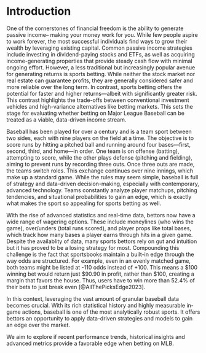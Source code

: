 # Introduction

One of the cornerstones of financial freedom is the ability to generate passive income-- making your money work for you. While few people aspire to work forever, the most successful individuals find ways to grow their wealth by leveraging existing capital. Common passive income strategies include investing in dividend-paying stocks and ETFs, as well as acquiring income-generating properties that provide steady cash flow with minimal ongoing effort. However, a less traditional but increasingly popular avenue for generating returns is sports betting. While neither the stock market nor real estate can guarantee profits, they are generally considered safer and more reliable over the long term. In contrast, sports betting offers the potential for faster and higher returns—albeit with significantly greater risk. This contrast highlights the trade-offs between conventional investment vehicles and high-variance alternatives like betting markets. This sets the stage for evaluating whether betting on Major League Baseball can be treated as a viable, data-driven income stream. 

Baseball has been played for over a century and is a team sport between two sides, each with nine players on the field at a time. The objective is to score runs by hitting a pitched ball and running around four bases—first, second, third, and home—in order. One team is on offense (batting), attempting to score, while the other plays defense (pitching and fielding), aiming to prevent runs by recording three outs. Once three outs are made, the teams switch roles. This exchange continues over nine innings, which make up a standard game. While the rules may seem simple, baseball is full of strategy and data-driven decision-making, especially with contemporary, advanced technology. Teams constantly analyze player matchups, pitching tendencies, and situational probabilities to gain an edge, which is exactly what makes the sport so appealing for sports betting as well.

With the rise of advanced statistics and real-time data, bettors now have a wide range of wagering options. These include moneylines (who wins the game), over/unders (total runs scored), and player props like total bases, which track how many bases a player earns through hits in a given game. Despite the availablity of data, many sports bettors rely on gut and intuition but it has proved to be a losing strategy for most. Compounding this challenge is the fact that sportsbooks maintain a built-in edge through the way odds are structured. For example, even in an evenly matched game, both teams might be listed at -110 odds instead of +100. This means a $100 winning bet would return just $90.90 in profit, rather than $100, creating a margin that favors the house. Thus, users have to win more than 52.4% of their bets to just break even [@AllThePicksEdge2023].

In this context, leveraging the vast amount of granular baseball data becomes crucial. With its rich statistical history and highly measurable in-game actions, baseball is one of the most analytically robust sports. It offers bettors an opportunity to apply data-driven strategies and models to gain an edge over the market. 

We aim to explore if recent performance trends, historical insights and advanced metrics provide a favorable edge when betting on MLB.